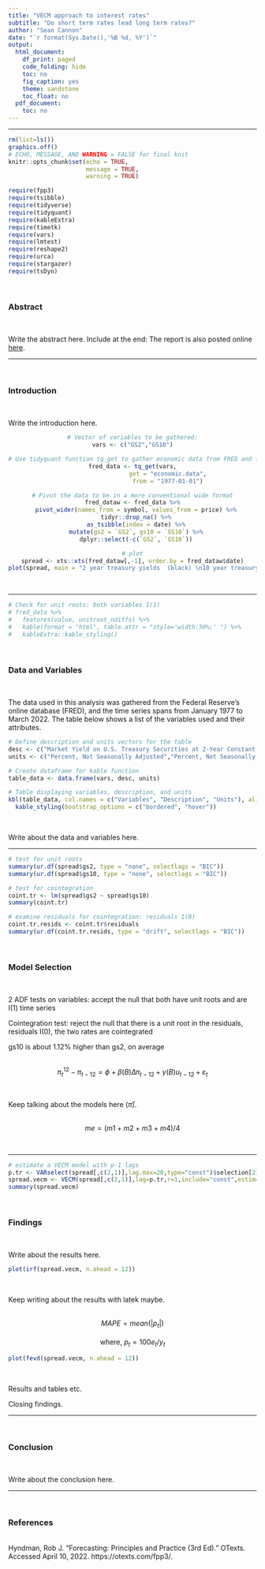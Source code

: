 ```yaml
---
title: "VECM approach to interest rates"
subtitle: "Do short term rates lead long term rates?"
author: "Sean Cannon"
date: "`r format(Sys.Date(),'%B %d, %Y')`"
output:
  html_document:
    df_print: paged
    code_folding: hide
    toc: no
    fig_caption: yes
    theme: sandstone
    toc_float: no
  pdf_document:
    toc: no
---
```


---

```r
rm(list=ls())
graphics.off()
# ECHO, MESSAGE, AND WARNING = FALSE for final knit
knitr::opts_chunk$set(echo = TRUE,
                      message = TRUE,
                      warning = TRUE)
```

```r
require(fpp3)
require(tsibble)
require(tidyverse)
require(tidyquant)
require(kableExtra)
require(timetk)
require(vars)
require(lmtest)
require(reshape2)
require(urca)
require(stargazer)
require(tsDyn)
```

<br>
<h3>Abstract</h3>
<br>

Write the abstract here. Include at the end: The report is also posted online [here](https://scannon2k.github.io/projects.html).


---


<br>
<h3>Introduction</h3>
<br>

Write the introduction here.
<center>
```r
# Vector of variables to be gathered:
vars <- c("GS2","GS10")

# Use tidyquant function tq_get to gather economic data from FRED and format as a tsibble
fred_data <- tq_get(vars,
                    get = "economic.data",
                    from = "1977-01-01")

# Pivot the data to be in a more conventional wide format
fred_dataw <- fred_data %>%
  pivot_wider(names_from = symbol, values_from = price) %>%
  tidyr::drop_na() %>%
  as_tsibble(index = date) %>%
  mutate(gs2 = `GS2`, gs10 = `GS10`) %>%
  dplyr::select(-c(`GS2`, `GS10`))

# plot
spread <- xts::xts(fred_dataw[,-1], order.by = fred_dataw$date)
plot(spread, main = "2 year treasury yields  (black) \n10 year treasury yields  (red)", ylab = "Percent", xlab="Month")
```
</center><br>

---


```r
# Check for unit roots: both variables I(1)
# fred_data %>% 
#   features(value, unitroot_ndiffs) %>% 
#   kable(format = "html", table.attr = "style='width:30%;' ") %>% 
#   kableExtra::kable_styling()
```

<br>
<h3>Data and Variables</h3>
<br>

The data used in this analysis was gathered from the Federal Reserve’s online database (FRED), and the time series spans from January 1977 to March 2022. The table below shows a list of the variables used and their attributes.


```r
# Define description and units vectors for the table
desc <- c("Market Yield on U.S. Treasury Securities at 2-Year Constant Maturity","Market Yield on U.S. Treasury Securities at 10-Year Constant Maturity")
units <- c("Percent, Not Seasonally Adjusted","Percent, Not Seasonally Adjusted")

# Create dataframe for kable function
table_data <- data.frame(vars, desc, units)

# Table displaying variables, description, and units
kbl(table_data, col.names = c("Variables", "Description", "Units"), align = "lll") %>%
  kable_styling(bootstrap_options = c("bordered", "hover"))
```
<br>

Write about the data and variables here.

---


```r
# test for unit roots
summary(ur.df(spread$gs2, type = "none", selectlags = "BIC"))
summary(ur.df(spread$gs10, type = "none", selectlags = "BIC"))

# test for cointegration
coint.tr <- lm(spread$gs2 ~ spread$gs10)
summary(coint.tr)

# examine residuals for cointegration: residuals I(0)
coint.tr.resids <- coint.tr$residuals
summary(ur.df(coint.tr.resids, type = "drift", selectlags = "BIC"))
```


<br>
<h3>Model Selection</h3>
<br>


2 ADF tests on variables: accept the null that both have unit roots and are I(1) time series

Cointegration test: reject the null that there is a unit root in the residuals, residuals I(0), the two rates are cointegrated

gs10 is about 1.12% higher than gs2, on average


<br>
<center>$\pi^{12}_{t}−\pi_{t−12}=\phi+\beta(B)\Delta\pi_{t−12}+\gamma(B)u_{t−12}+\varepsilon_t$</center>
<br>

Keep talking about the models here ($\bar{\pi}$).

<br>
<center>$me=(m1+m2+m3+m4)/4$</center>
<br>

---


```r
# estimate a VECM model with p-1 lags
p.tr <- VARselect(spread[,c(2,1)],lag.max=20,type="const")$selection[2] - 1
spread.vecm <- VECM(spread[,c(2,1)],lag=p.tr,r=1,include="const",estim="ML",LRinclude="none")
summary(spread.vecm)
```


<br>
<h3>Findings</h3>
<br>

Write about the results here.


```r
plot(irf(spread.vecm, n.ahead = 12))
```
<br>

Keep writing about the results with latek maybe.

<br>
<center>$MAPE = mean(\left| p_t \right|)$</center>
<br>
<center>where, $p_t=100e_t/y_t$</center>


```r
plot(fevd(spread.vecm, n.ahead = 12))
```
<br>

Results and tables etc.


Closing findings.


---


<br>
<h3>Conclusion</h3>
<br>

Write about the conclusion here.


---


<br>
<h3>References</h3>
<br>
Hyndman, Rob J. “Forecasting: Principles&nbsp;and&nbsp;Practice (3rd Ed).” OTexts. Accessed April 10, 2022. https://otexts.com/fpp3/.
<br><br>

